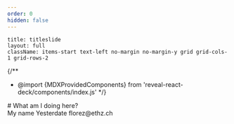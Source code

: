 ```yaml
---
order: 0
hidden: false
---
```


```slide
title: titleslide
layout: full
className: items-start text-left no-margin no-margin-y grid grid-cols-1 grid-rows-2
```

{/**
  * @import {MDXProvidedComponents} from 'reveal-react-deck/components/index.js'
  */}

<div className="px-content grid grid-cols-1 grid-rows-3 items-center h-full">


<div className="row-start-2 row-span-2 leading-tight">
# What am I doing here?

<div className="w-full h-px bg-foreground/50 mb-2"></div>

<div>
<span className=' italic text-foreground mr-4'>My name</span>
<span className="italic text-muted-foreground mr-4">Yesterdate</span>
<span className="italic  text-accent">florez@ethz.ch</span>
</div>

</div>
</div>
